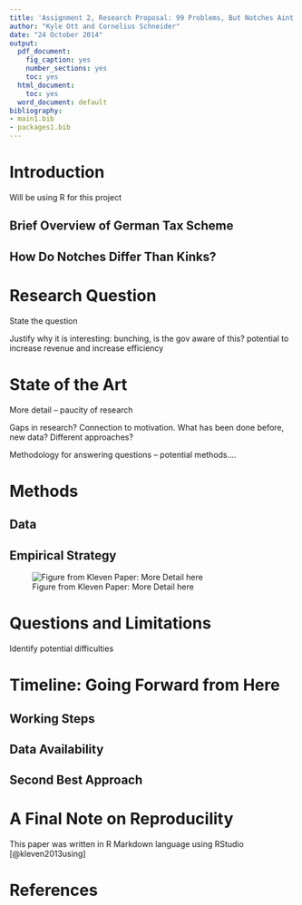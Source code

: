 ```yaml
---
title: 'Assignment 2, Research Proposal: 99 Problems, But Notches Aint One'
author: "Kyle Ott and Cornelius Schneider"
date: "24 October 2014"
output:
  pdf_document:
    fig_caption: yes
    number_sections: yes
    toc: yes
  html_document:
    toc: yes
  word_document: default
bibliography:
- main1.bib
- packages1.bib
---
```




# Introduction

Will be using R for this project

## Brief Overview of German Tax Scheme

## How Do Notches Differ Than Kinks?

# Research Question

State the question 

Justify why it is interesting:
bunching, is the gov aware of this? potential to increase revenue and increase efficiency

# State of the Art

More detail -- paucity of research

Gaps in research? Connection to motivation. What has been done before, new data? Different approaches?

Methodology for answering questions -- potential methods....

# Methods

## Data

## Empirical Strategy

![Figure from Kleven Paper: More Detail here](Figures/kleven2012notch_page22.png)

# Questions and Limitations

Identify potential difficulties

# Timeline: Going Forward from Here

## Working Steps

## Data Availability

## Second Best Approach

# A Final Note on Reproducility

This paper was written in R Markdown language using RStudio [@kleven2013using]

# References

